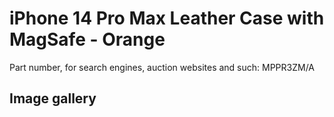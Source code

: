 
# iPhone 14 Pro Max Leather Case with MagSafe - Orange

Part number, for search engines, auction websites and such: MPPR3ZM/A

## Image gallery

<div style={{ width: '100%', maxWidth: '768px' }}>
<GalleryComponent
    images={[
      {
        original: "/everysource/MPPR3.webp",
        thumbnail: "/everypreview/MPPR3.webp",
      },
      {
        original: "/everysource/MPPR3_AV1.webp",
        thumbnail: "/everypreview/MPPR3_AV1.webp",
      },
      {
        original: "/everysource/MPPR3_AV2.webp",
        thumbnail: "/everypreview/MPPR3_AV2.webp",
      },
      {
        original: "/everysource/MPPR3_AV3.webp",
        thumbnail: "/everypreview/MPPR3_AV3.webp",
      }
    ]}
  />
</div>